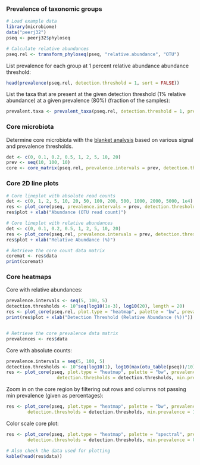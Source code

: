 ### Prevalence of taxonomic groups


```r
# Load example data
library(microbiome)
data("peerj32")
pseq <- peerj32$phyloseq

# Calculate relative abundances
pseq.rel <- transform_phyloseq(pseq, "relative.abundance", "OTU")
```


List prevalence for each group at 1 percent relative abundance abundance threshold:

```r
head(prevalence(pseq.rel, detection.threshold = 1, sort = FALSE))
```


List the taxa that are present at the given detection threshold (1% relative abundance) at a given prevalence (80%) (fraction of the samples):

```r
prevalent.taxa <- prevalent_taxa(pseq.rel, detection.threshold = 1, prevalence.threshold = 80)
```


### Core microbiota

Determine core microbiota with the [blanket
analysis](http://onlinelibrary.wiley.com/doi/10.1111/j.1469-0691.2012.03855.x/abstract)
based on various signal and prevalence thresholds.
 
```r
det <- c(0, 0.1, 0.2, 0.5, 1, 2, 5, 10, 20)
prev <- seq(10, 100, 10)
core <- core_matrix(pseq.rel, prevalence.intervals = prev, detection.thresholds = det)
```

### Core 2D line plots

```r
# Core lineplot with absolute read counts
det <- c(0, 1, 2, 5, 10, 20, 50, 100, 200, 500, 1000, 2000, 5000, 1e4)
res <- plot_core(pseq, prevalence.intervals = prev, detection.thresholds = det, plot.type = "lineplot", plot = FALSE)
res$plot + xlab("Abundance (OTU read count)")

# Core lineplot with relative abundances
det <- c(0, 0.1, 0.2, 0.5, 1, 2, 5, 10, 20)
res <- plot_core(pseq.rel, prevalence.intervals = prev, detection.thresholds = det, plot.type = "lineplot", plot = FALSE)
res$plot + xlab("Relative Abundance (%)")

# Retrieve the core count data matrix
coremat <- res$data
print(coremat)
```


### Core heatmaps

Core with relative abundances:

```r
prevalence.intervals <- seq(5, 100, 5)
detection.thresholds <- 10^seq(log10(1e-3), log10(20), length = 20)		 
res <- plot_core(pseq.rel, plot.type = "heatmap", palette = "bw", prevalence.intervals = prevalence.intervals, detection.thresholds = detection.thresholds, plot = FALSE) 
print(res$plot + xlab("Detection Threshold (Relative Abundance (%))"))


# Retrieve the core prevalence data matrix
prevalences <- res$data
```

Core with absolute counts:

```r
prevalence.intervals = seq(5, 100, 5)
detection.thresholds <- 10^seq(log10(1), log10(max(otu_table(pseq))/10), length = 20)		 
res <- plot_core(pseq, plot.type = "heatmap", palette = "bw", prevalence.intervals = prevalence.intervals,
       		       detection.thresholds = detection.thresholds, min.prevalence = NULL)$plot
```

Zoom in on the core region by filtering out rows and columns not passing min prevalence (given as percentages):

```r
res <- plot_core(pseq, plot.type = "heatmap", palette = "bw", prevalence.intervals = prevalence.intervals,
		detection.thresholds = detection.thresholds, min.prevalence = 1, plot = TRUE)
```


Color scale core plot:

```r
res <- plot_core(pseq, plot.type = "heatmap", palette = "spectral", prevalence.intervals = prevalence.intervals,
		detection.thresholds = detection.thresholds, min.prevalence = 0, plot = TRUE)

# Also check the data used for plotting
kable(head(res$data))
```

